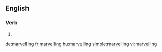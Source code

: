 ==English==

===Verb===
{{head|en}}

# {{present participle of|marvel}}

[[de:marvelling]]
[[fr:marvelling]]
[[hu:marvelling]]
[[simple:marvelling]]
[[vi:marvelling]]